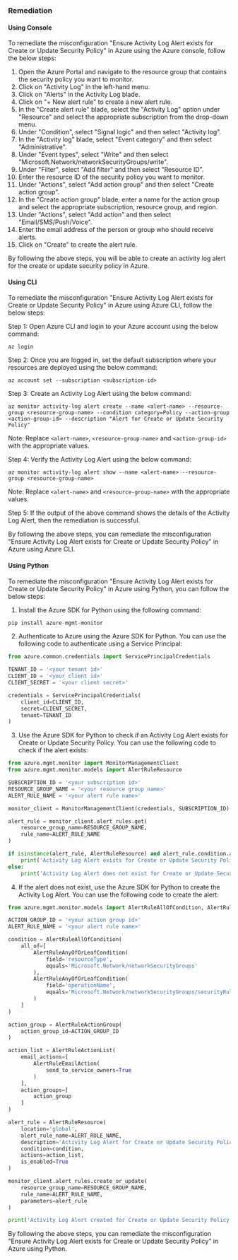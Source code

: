 ### Remediation

#### Using Console

To remediate the misconfiguration "Ensure Activity Log Alert exists for Create or Update Security Policy" in Azure using the Azure console, follow the below steps:

1. Open the Azure Portal and navigate to the resource group that contains the security policy you want to monitor.
2. Click on "Activity Log" in the left-hand menu.
3. Click on "Alerts" in the Activity Log blade.
4. Click on "+ New alert rule" to create a new alert rule.
5. In the "Create alert rule" blade, select the "Activity Log" option under "Resource" and select the appropriate subscription from the drop-down menu.
6. Under "Condition", select "Signal logic" and then select "Activity log".
7. In the "Activity log" blade, select "Event category" and then select "Administrative".
8. Under "Event types", select "Write" and then select "Microsoft.Network/networkSecurityGroups/write".
9. Under "Filter", select "Add filter" and then select "Resource ID".
10. Enter the resource ID of the security policy you want to monitor.
11. Under "Actions", select "Add action group" and then select "Create action group".
12. In the "Create action group" blade, enter a name for the action group and select the appropriate subscription, resource group, and region.
13. Under "Actions", select "Add action" and then select "Email/SMS/Push/Voice".
14. Enter the email address of the person or group who should receive alerts.
15. Click on "Create" to create the alert rule.

By following the above steps, you will be able to create an activity log alert for the create or update security policy in Azure.

#### Using CLI

To remediate the misconfiguration "Ensure Activity Log Alert exists for Create or Update Security Policy" in Azure using Azure CLI, follow the below steps:

Step 1: Open Azure CLI and login to your Azure account using the below command:
```
az login
```

Step 2: Once you are logged in, set the default subscription where your resources are deployed using the below command:
```
az account set --subscription <subscription-id>
```

Step 3: Create an Activity Log Alert using the below command:
```
az monitor activity-log alert create --name <alert-name> --resource-group <resource-group-name> --condition category=Policy --action-group <action-group-id> --description "Alert for Create or Update Security Policy"
```
Note: Replace `<alert-name>`, `<resource-group-name>` and `<action-group-id>` with the appropriate values.

Step 4: Verify the Activity Log Alert using the below command:
```
az monitor activity-log alert show --name <alert-name> --resource-group <resource-group-name>
```
Note: Replace `<alert-name>` and `<resource-group-name>` with the appropriate values.

Step 5: If the output of the above command shows the details of the Activity Log Alert, then the remediation is successful.

By following the above steps, you can remediate the misconfiguration "Ensure Activity Log Alert exists for Create or Update Security Policy" in Azure using Azure CLI.

#### Using Python

To remediate the misconfiguration "Ensure Activity Log Alert exists for Create or Update Security Policy" in Azure using Python, you can follow the below steps:

1. Install the Azure SDK for Python using the following command:
```python
pip install azure-mgmt-monitor
```

2. Authenticate to Azure using the Azure SDK for Python. You can use the following code to authenticate using a Service Principal:
```python
from azure.common.credentials import ServicePrincipalCredentials

TENANT_ID = '<your tenant id>'
CLIENT_ID = '<your client id>'
CLIENT_SECRET = '<your client secret>'

credentials = ServicePrincipalCredentials(
    client_id=CLIENT_ID,
    secret=CLIENT_SECRET,
    tenant=TENANT_ID
)
```

3. Use the Azure SDK for Python to check if an Activity Log Alert exists for Create or Update Security Policy. You can use the following code to check if the alert exists:
```python
from azure.mgmt.monitor import MonitorManagementClient
from azure.mgmt.monitor.models import AlertRuleResource

SUBSCRIPTION_ID = '<your subscription id>'
RESOURCE_GROUP_NAME = '<your resource group name>'
ALERT_RULE_NAME = '<your alert rule name>'

monitor_client = MonitorManagementClient(credentials, SUBSCRIPTION_ID)

alert_rule = monitor_client.alert_rules.get(
    resource_group_name=RESOURCE_GROUP_NAME,
    rule_name=ALERT_RULE_NAME
)

if isinstance(alert_rule, AlertRuleResource) and alert_rule.condition.all_of[0].field == 'resourceType' and alert_rule.condition.all_of[0].equals == 'Microsoft.Network/networkSecurityGroups' and alert_rule.condition.all_of[1].field == 'operationName' and alert_rule.condition.all_of[1].equals == 'Microsoft.Network/networkSecurityGroups/securityRules/write':
    print('Activity Log Alert exists for Create or Update Security Policy')
else:
    print('Activity Log Alert does not exist for Create or Update Security Policy')
```

4. If the alert does not exist, use the Azure SDK for Python to create the Activity Log Alert. You can use the following code to create the alert:
```python
from azure.mgmt.monitor.models import AlertRuleAllOfCondition, AlertRuleAnyOfOrLeafCondition, AlertRuleActionGroup, AlertRuleActionList, AlertRuleEmailAction, AlertRuleResource

ACTION_GROUP_ID = '<your action group id>'
ALERT_RULE_NAME = '<your alert rule name>'

condition = AlertRuleAllOfCondition(
    all_of=[
        AlertRuleAnyOfOrLeafCondition(
            field='resourceType',
            equals='Microsoft.Network/networkSecurityGroups'
        ),
        AlertRuleAnyOfOrLeafCondition(
            field='operationName',
            equals='Microsoft.Network/networkSecurityGroups/securityRules/write'
        )
    ]
)

action_group = AlertRuleActionGroup(
    action_group_id=ACTION_GROUP_ID
)

action_list = AlertRuleActionList(
    email_actions=[
        AlertRuleEmailAction(
            send_to_service_owners=True
        )
    ],
    action_groups=[
        action_group
    ]
)

alert_rule = AlertRuleResource(
    location='global',
    alert_rule_name=ALERT_RULE_NAME,
    description='Activity Log Alert for Create or Update Security Policy',
    condition=condition,
    actions=action_list,
    is_enabled=True
)

monitor_client.alert_rules.create_or_update(
    resource_group_name=RESOURCE_GROUP_NAME,
    rule_name=ALERT_RULE_NAME,
    parameters=alert_rule
)

print('Activity Log Alert created for Create or Update Security Policy')
```

By following the above steps, you can remediate the misconfiguration "Ensure Activity Log Alert exists for Create or Update Security Policy" in Azure using Python.

